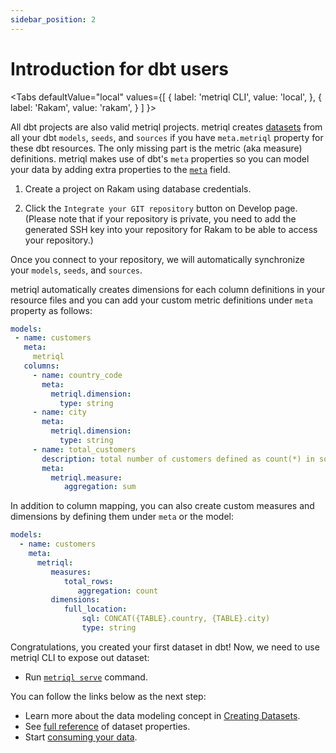 ```yaml
---
sidebar_position: 2
---
```


# Introduction for dbt users

<Tabs
  defaultValue="local"
  values={[
    { label: 'metriql CLI', value: 'local', },
    { label: 'Rakam', value: 'rakam', }
  ]
}>
<TabItem value="local">

All dbt projects are also valid metriql projects. metriql creates [datasets](/introduction/creating-datasets) from all your dbt `models`, `seeds`, and `sources` if you have `meta.metriql` property for these dbt resources. The only missing part is the metric (aka measure) definitions. metriql makes use of dbt's `meta` properties so you can model your data by adding extra properties to the [`meta`](https://docs.getdbt.com/reference/resource-properties/meta) field. 

</TabItem>

<TabItem value="rakam">

1. Create a project on Rakam using database credentials.

2. Click the `Integrate your GIT repository` button on Develop page. (Please note that if your repository is private, you need to add the generated SSH key into your repository for Rakam to be able to access your repository.)

Once you connect to your repository, we will automatically synchronize your `models`, `seeds`, and `sources`.
</TabItem>
</Tabs>

metriql automatically creates dimensions for each column definitions in your resource files and you can add your custom metric definitions under `meta` property as follows:

```yml
models:
 - name: customers
   meta:
     metriql
   columns:
     - name: country_code
       meta:
         metriql.dimension:
           type: string
     - name: city
       meta:
         metriql.dimension:
           type: string
     - name: total_customers
       description: total number of customers defined as count(*) in sql
       meta:
         metriql.measure:
    	    aggregation: sum
```

In addition to column mapping, you can also create custom measures and dimensions by defining them under `meta` or the model:

```yml
models:
  - name: customers
    meta:
      metriql:
         measures:
            total_rows:
               aggregation: count
         dimensions:
            full_location:
	            sql: CONCAT({TABLE}.country, {TABLE}.city)   
	            type: string
```

Congratulations, you created your first dataset in dbt! Now, we need to use metriql CLI to expose out dataset:

* Run [`metriql serve`](/metriql-cli/cli-overview#installation) command.

You can follow the links below as the next step:

* Learn more about the data modeling concept in [Creating Datasets](/introduction/creating-datasets).
* See [full reference](/reference/dataset) of dataset properties.
* Start [consuming your data](/query/introduction).

